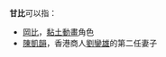 '''甘比'''可以指：

* [[岡比|岡比]]，[[黏土動畫|黏土動畫]]角色
* [[陳凱韻|陳凱韻]]，香港商人[[劉鑾雄|劉鑾雄]]的第二任妻子

{{disambig|CAT=二字人名消歧义}}